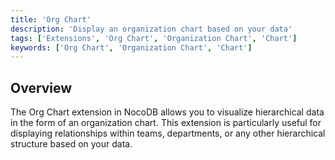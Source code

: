 ```yaml
---
title: 'Org Chart'
description: 'Display an organization chart based on your data'
tags: ['Extensions', 'Org Chart', 'Organization Chart', 'Chart']
keywords: ['Org Chart', 'Organization Chart', 'Chart']
---
```


## Overview
The Org Chart extension in NocoDB allows you to visualize hierarchical data in the form of an organization chart. This extension is particularly useful for displaying relationships within teams, departments, or any other hierarchical structure based on your data.


